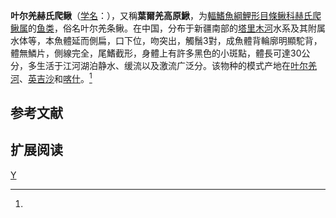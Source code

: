 {{Speciesbox 
| genus = Hedinichthys
| species = yarkandensis
| status = NE
| status_system = IUCN3.1
| authority = Day, 1876<ref name='id6422'>{{cite web| url =http://www.bioinfo.cn/db05/BjdwSpecies.php?action=view&id=6422| title =叶尔羌高原鳅| work =中国动物物种编目数据库| publisher =中国科学院微生物研究所| author =中国科学院动物研究所| accessdate =2009-04-11| deadurl =yes| archiveurl =https://web.archive.org/web/20160305051413/http://www.bioinfo.cn/db05/BjdwSpecies.php?action=view&id=6422| archivedate =2016-03-05}}</ref>
| synonyms = *''Nemacheilus yarkandensis'',Day, 1877
*''Barbatula yarkandensis'',Day, 1877
*''Triplophysa yarkandensis'',Day, 1877
*''Triplophysa yarkandensis yarkandensis'',Day, 1877
}}

'''叶尔羌赫氏爬鳅'''（[[学名|学名]]：{{lang|la|''Hedinichthys yarkandensis''}}），又稱'''葉爾羌高原鰍'''，为[[輻鰭魚綱|輻鰭魚綱]][[鯉形目|鯉形目]][[條鳅科|條鳅科]][[赫氏爬鳅属|赫氏爬鳅属]]的[[鱼类|鱼类]]，俗名叶尔羌条鳅。在中国，分布于新疆南部的[[塔里木河|塔里木河]]水系及其附属水体等，本魚體延而側扁，口下位，吻突出，觸鬚3對，成魚體背輪廓明顯駝背，體無鱗片，側線完全，尾鰭截形，身體上有許多黑色的小斑點，體長可達30公分，多生活于江河湖泊静水、缓流以及激流广泛分。该物种的模式产地在[[叶尔羌河|叶尔羌河]]、[[英吉沙|英吉沙]]和[[喀什|喀什]]。<ref name='id6422'/>

== 参考文献 ==
{{reflist}}

== 扩展阅读 ==
{{refbegin}}
{{wikispecies-inline|Triplophysa yarkandensis|叶尔羌高原鳅}}
{{refend}}
{{Taxonbar|from=Q3754611}}

[[Category:赫氏爬鳅屬|Y]]